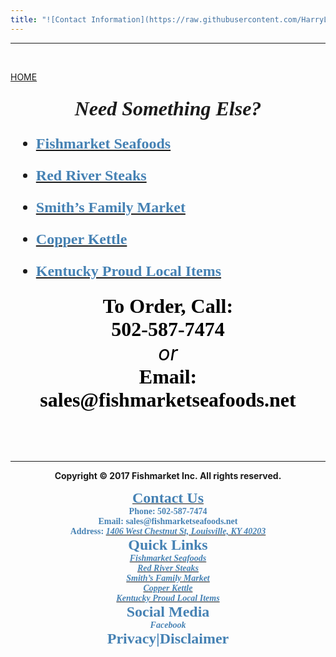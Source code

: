 ```yaml
---
title: "![Contact Information](https://raw.githubusercontent.com/HarryLu95/Fishmarket-Website/master/Call.png)"
---
```


---

<br>

<style>
img {
  width: 200px;
}
</style>

<div id="backhome"><a href="index.html">HOME</a></div>

<body>
<font face="High Tower Text" size=5><nav>
<p style="text-align:center"><font size=6>***Need Something Else?***</font></p>

- [<font color=SteelBlue>**Fishmarket Seafoods**</font>](Brand_FishmarketSeafoods.html)

- [<font color=SteelBlue>**Red River Steaks**</font>](Brand_RedRiverSteaks.html)

- [<font color=SteelBlue>**Smith's Family Market**</font>](Brand_SmithFamilyMarket.html)

- [<font color=SteelBlue>**Copper Kettle**</font>](Brand_CopperKettle.html)

- [<font color=SteelBlue>**Kentucky Proud Local Items**</font>](Splty_KentuckyProud.html)

</nav></font>

<section style="text-align:center">
<font face="GungsuhChe" color=black size=6>**To Order, Call:<br>502-587-7474**</font>
<br>
<font color=black size=6>*or*</font>
<br>
<font face="GungsuhChe" color=black size=6><b>Email:<br>sales@fishmarketseafoods.net<b></font>
</section>

</body>





<footer>

<br>
<br>
<br>

---

<center>**Copyright &copy; 2017 Fishmarket Inc. All rights reserved.**</center>

<font face="Calibri" color=SteelBlue>

<div class="footer_contact"><center>
[<font color=SteelBlue size=5>Contact Us</font>](Contact.html)  
Phone: 502-587-7474  
Email: sales@fishmarketseafoods.net  
Address: [<font color=SteelBlue>*1406 West Chestnut St, Louisville, KY 40203*</font>](https://www.google.com/maps/place/1406+W+Chestnut+St,+Louisville,+KY+40203)
</center></div>

<div class="footer_quicklink"><center>
<font color=SteelBlue size=5>Quick Links</font>  
[<font color=SteelBlue>*Fishmarket Seafoods*</font>](Brand_FishmarketSeafoods.html)  
[<font color=SteelBlue>*Red River Steaks*</font>](Brand_RedRiverSteaks.html)  
[<font color=SteelBlue>*Smith's Family Market*</font>](Brand_SmithFamilyMarket.html)  
[<font color=SteelBlue>*Copper Kettle*</font>](Brand_CopperKettle.html)  
[<font color=SteelBlue>*Kentucky Proud Local Items*</font>](Splty_KentuckyProud.html)
</center></div>

<div class="footer_social_privacy"><center>
<font color=SteelBlue size=5>Social Media</font>  
<i class="fa fa-facebook-official" aria-hidden="true"> Facebook</i>  
<font color=SteelBlue size=5>Privacy|Disclaimer</font>
</center></div>

</font>

</footer>
